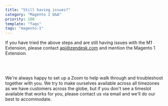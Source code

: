 ```yaml
---
title: "Still having issues?"
category: "Magento 1 Q&A"
priority: 100
template: "faqs"
tags: "magento-1"
---
```


If you have tried the above steps and are still having issues with the M1 Extension, please contact <a href="mailto:api@zendesk.com?subject=Magento1%20Extension">api@zendesk.com</a> and mention the Magento 1 Extension.

<br/>
<br/>

We're always happy to set up a Zoom to help walk through and troubleshoot together with you. We try to make ourselves available across all timezones as we have customers across the globe, but if you don't see a timeslot available that works for you, please contact us via email and we'll do our best to accommodate.

<br/>
<br/>

<center>
<ScheduleButton title="Schedule a Support Session" />
</center>
